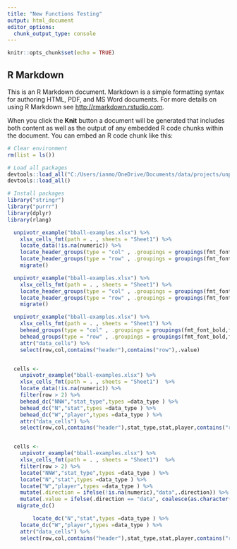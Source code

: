 ```yaml
---
title: "New Functions Testing"
output: html_document
editor_options: 
  chunk_output_type: console
---
```


```r
knitr::opts_chunk$set(echo = TRUE)
```

## R Markdown

This is an R Markdown document. Markdown is a simple formatting syntax for authoring HTML, PDF, and MS Word documents. For more details on using R Markdown see <http://rmarkdown.rstudio.com>.

When you click the **Knit** button a document will be generated that includes both content as well as the output of any embedded R code chunks within the document. You can embed an R code chunk like this:

```r
# Clear environment 
rm(list = ls())

# Load all packages 
devtools::load_all("C:/Users/ianmo/OneDrive/Documents/data/projects/unpivotr-dev/tidyxl")
devtools::load_all()

# Install packages
library("stringr")
library("purrr")
library(dplyr)
library(rlang)

```


```r

  unpivotr_example("bball-examples.xlsx") %>%
    xlsx_cells_fmt(path = . , sheets = "Sheet1") %>% 
    locate_data(!is.na(numeric)) %>% 
    locate_header_groups(type = "col" , .groupings = groupings(fmt_font_bold,fmt_alignment_indent)) %>%
    locate_header_groups(type = "row" , .groupings = groupings(fmt_font_bold,fmt_alignment_indent)) %>%   
    migrate() 

  unpivotr_example("bball-examples.xlsx") %>%
    xlsx_cells_fmt(path = . , sheets = "Sheet1") %>% 
    locate_header_groups(type = "col" , .groupings = groupings(fmt_font_bold,fmt_alignment_indent)) %>% 
    locate_header_groups(type = "row" , .groupings = groupings(fmt_font_bold,fmt_alignment_indent)) %>% 
    migrate() 

  unpivotr_example("bball-examples.xlsx") %>%
    xlsx_cells_fmt(path = . , sheets = "Sheet1") %>% 
    behead_groups(type = "col" , .groupings = groupings(fmt_font_bold,fmt_alignment_indent)) %>% 
    behead_groups(type = "row" , .groupings = groupings(fmt_font_bold,fmt_alignment_indent)) %>% 
    attr("data_cells") %>% 
    select(row,col,contains("header"),contains("row"),.value) 


  cells <- 
    unpivotr_example("bball-examples.xlsx") %>%
    xlsx_cells_fmt(path = . , sheets = "Sheet1")  %>%
    locate_data(!is.na(numeric)) %>% 
    filter(row > 2) %>% 
    behead_dc("NNW","stat_type",types =data_type ) %>% 
    behead_dc("N","stat",types =data_type ) %>% 
    behead_dc("W","player",types =data_type ) %>% 
    attr("data_cells") %>% 
    select(row,col,contains("header"),stat_type,stat,player,contains("row"))  %>% View


  cells <- 
    unpivotr_example("bball-examples.xlsx") %>%
    xlsx_cells_fmt(path = . , sheets = "Sheet1")  %>%
    filter(row > 2) %>% 
    locate("NNW","stat_type",types =data_type ) %>%
    locate("N","stat",types =data_type ) %>% 
    locate("W","player",types =data_type ) %>% 
    mutate(.direction = ifelse(!is.na(numeric),"data",.direction)) %>% 
    mutate(.value = ifelse(.direction == "data", coalesce(as.character(numeric),as.character(character)),.value)) %>% 
   migrate_dc()

        locate_dc("N","stat",types =data_type ) %>%  
    locate_dc("W","player",types =data_type ) %>% 
    attr("data_cells") %>% 
    select(row,col,contains("header"),stat_type,stat,player,contains("row"))  %>% View
  
  
    

```



